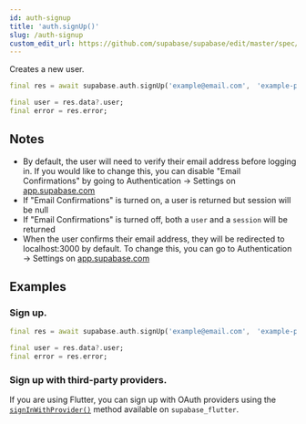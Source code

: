 ```yaml
---
id: auth-signup
title: 'auth.signUp()'
slug: /auth-signup
custom_edit_url: https://github.com/supabase/supabase/edit/master/spec/supabase_dart_v1_legacy.yml
---
```



Creates a new user.

```dart
final res = await supabase.auth.signUp('example@email.com',　'example-password');

final user = res.data?.user;
final error = res.error;
```

## Notes

- By default, the user will need to verify their email address before logging in. If you would like to change this, you can disable "Email Confirmations" by going to Authentication -> Settings on [app.supabase.com](https://app.supabase.com)
- If "Email Confirmations" is turned on, a user is returned but session will be null
- If "Email Confirmations" is turned off, both a `user` and a `session` will be returned
- When the user confirms their email address, they will be redirected to localhost:3000 by default. To change this, you can go to Authentication -> Settings on [app.supabase.com](https://app.supabase.com)

## Examples

### Sign up.

```dart
final res = await supabase.auth.signUp('example@email.com',　'example-password');

final user = res.data?.user;
final error = res.error;
```

### Sign up with third-party providers.

If you are using Flutter, you can sign up with OAuth providers using the [`signInWithProvider()`](/docs/reference/dart/auth-signinwithprovider) method available on `supabase_flutter`.
